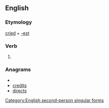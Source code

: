 ==English==

===Etymology===
[[cried]] + [[-est]]

===Verb===
{{infl|en|verb form}}

# {{archaic}} {{form of|Second-person singular past form|cry}}

===Anagrams===
* {{alphagram|cdeirst}}
* [[credits#English|credits]]
* [[directs#English|directs]]


[[Category:English second-person singular forms]]